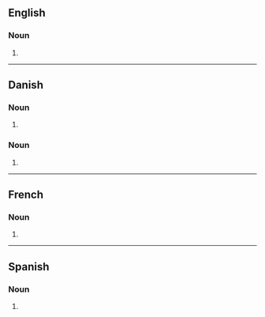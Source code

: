 ==English==

===Noun===
{{head|en|noun form}}

# {{plural of|en|ballet}}

----

==Danish==

===Noun===
{{head|da|noun form|g=c}}

# {{inflection of|da|ballet||indef|gen|s}}

===Noun===
{{head|da|noun form|g=n}}

# {{inflection of|da|bal||def|gen|s}}

----

==French==

===Noun===
{{head|fr|noun form|g=m}}

# {{plural of|fr|ballet}}

----

==Spanish==

===Noun===
{{head|es|noun form}}

# {{plural of|es|ballet}}